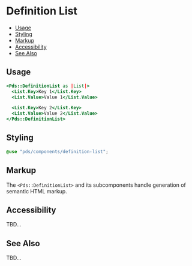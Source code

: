 
# Definition List

- [Usage](#usage)
- [Styling](#styling)
- [Markup](#markup)
- [Accessibility](#accessibility)
- [See Also](#see-also)


## Usage

```handlebars
<Pds::DefinitionList as |List|>
  <List.Key>Key 1</List.Key>
  <List.Value>Value 1</List.Value>

  <List.Key>Key 2</List.Key>
  <List.Value>Value 2</List.Value>
</Pds::DefinitionList>
```
<ArgsTable of="PdsDefinitionList" />


## Styling
```scss
@use "pds/components/definition-list";
```


## Markup
The `<Pds::DefinitionList>` and its subcomponents handle generation of semantic
HTML markup.


## Accessibility
TBD...


## See Also
TBD...
